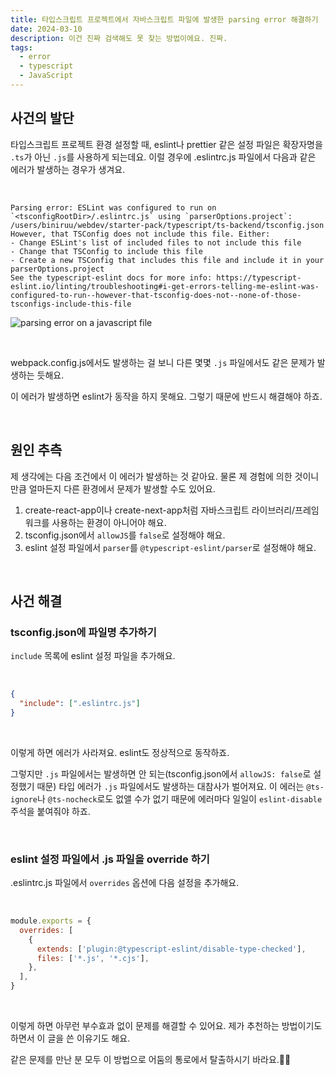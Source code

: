 ```yaml
---
title: 타입스크립트 프로젝트에서 자바스크립트 파일에 발생한 parsing error 해결하기
date: 2024-03-10
description: 이건 진짜 검색해도 못 찾는 방법이에요. 진짜.
tags:
  - error
  - typescript
  - JavaScript
---
```


## 사건의 발단

타입스크립트 프로젝트 환경 설정할 때, eslint나 prettier 같은 설정 파일은 확장자명을 `.ts`가 아닌 `.js`를 사용하게 되는데요. 이럴 경우에 .eslintrc.js 파일에서 다음과 같은 에러가 발생하는 경우가 생겨요.

<br />

```text
Parsing error: ESLint was configured to run on `<tsconfigRootDir>/.eslintrc.js` using `parserOptions.project`: /users/biniruu/webdev/starter-pack/typescript/ts-backend/tsconfig.json
However, that TSConfig does not include this file. Either:
- Change ESLint's list of included files to not include this file
- Change that TSConfig to include this file
- Create a new TSConfig that includes this file and include it in your parserOptions.project
See the typescript-eslint docs for more info: https://typescript-eslint.io/linting/troubleshooting#i-get-errors-telling-me-eslint-was-configured-to-run--however-that-tsconfig-does-not--none-of-those-tsconfigs-include-this-file
```

![parsing error on a javascript file](error.png)

<br />

webpack.config.js에서도 발생하는 걸 보니 다른 몇몇 `.js` 파일에서도 같은 문제가 발생하는 듯해요.

이 에러가 발생하면 eslint가 동작을 하지 못해요. 그렇기 때문에 반드시 해결해야 하죠.

<br />

## 원인 추측

제 생각에는 다음 조건에서 이 에러가 발생하는 것 같아요. 물론 제 경험에 의한 것이니만큼 얼마든지 다른 환경에서 문제가 발생할 수도 있어요.

1. create-react-app이나 create-next-app처럼 자바스크립트 라이브러리/프레임워크를 사용하는 환경이 아니어야 해요.
1. tsconfig.json에서 `allowJS`를 `false`로 설정해야 해요.
1. eslint 설정 파일에서 `parser`를 `@typescript-eslint/parser`로 설정해야 해요.

<br />

## 사건 해결

### tsconfig.json에 파일명 추가하기

`include` 목록에 eslint 설정 파일을 추가해요.

<br />

```json
{
  "include": [".eslintrc.js"]
}
```

<br />

이렇게 하면 에러가 사라져요. eslint도 정상적으로 동작하죠.

그렇지만 `.js` 파일에서는 발생하면 안 되는(tsconfig.json에서 `allowJS: false`로 설정했기 때문) 타입 에러가 `.js` 파일에서도 발생하는 대참사가 벌어져요. 이 에러는 `@ts-ignore`나 `@ts-nocheck`로도 없앨 수가 없기 때문에 에러마다 일일이 `eslint-disable` 주석을 붙여줘야 하죠.

<br />

### eslint 설정 파일에서 .js 파일을 override 하기

.eslintrc.js 파일에서 `overrides` 옵션에 다음 설정을 추가해요.

<br />

```javascript
module.exports = {
  overrides: [
    {
      extends: ['plugin:@typescript-eslint/disable-type-checked'],
      files: ['*.js', '*.cjs'],
    },
  ],
}
```

<br />

이렇게 하면 아무런 부수효과 없이 문제를 해결할 수 있어요. 제가 추천하는 방법이기도 하면서 이 글을 쓴 이유기도 해요.

같은 문제를 만난 분 모두 이 방법으로 어둠의 통로에서 탈출하시기 바라요.🙌🏻
